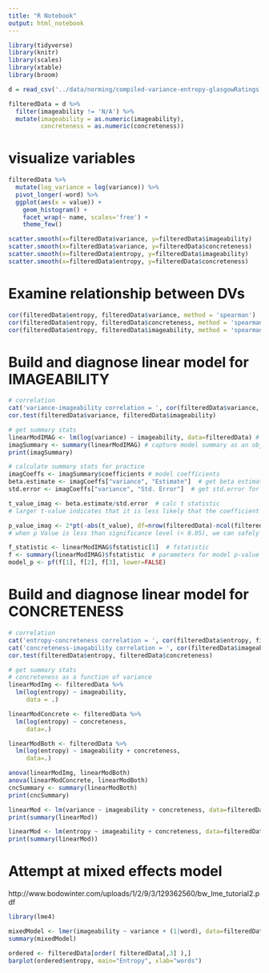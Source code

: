 ```yaml
---
title: "R Notebook"
output: html_notebook
---
```


```r
library(tidyverse)
library(knitr)
library(scales)
library(xtable)
library(broom)
```

```r
d = read_csv('../data/norming/compiled-variance-entropy-glasgowRatings.csv') 
```

```r
filteredData = d %>%
  filter(imageability != 'N/A') %>%
  mutate(imageability = as.numeric(imageability),
         concreteness = as.numeric(concreteness))
```
# visualize variables

```r
filteredData %>%
  mutate(log_variance = log(variance)) %>%
  pivot_longer(-word) %>%
  ggplot(aes(x = value)) +
    geom_histogram() +
    facet_wrap(~ name, scales='free') +
    theme_few()
```

```r
scatter.smooth(x=filteredData$variance, y=filteredData$imageability)
scatter.smooth(x=filteredData$variance, y=filteredData$concreteness)
scatter.smooth(x=filteredData$entropy, y=filteredData$imageability)
scatter.smooth(x=filteredData$entropy, y=filteredData$concreteness)
```

# Examine relationship between DVs

```r
cor(filteredData$entropy, filteredData$variance, method = 'spearman')
cor(filteredData$entropy, filteredData$concreteness, method = 'spearman')
cor(filteredData$entropy, filteredData$imageability, method = 'spearman')
```

# Build and diagnose linear model for IMAGEABILITY

```r
# correlation
cat('variance-imageability correlation = ', cor(filteredData$variance, filteredData$imageability))
cor.test(filteredData$variance, filteredData$imageability)

# get summary stats
linearModIMAG <- lm(log(variance) ~ imageability, data=filteredData) # imageability as a function of variance
imagSummary <- summary(linearModIMAG) # capture model summary as an object
print(imagSummary)

# calculate summary stats for practice
imagCoeffs <- imagSummary$coefficients # model coefficients
beta.estimate <- imagCoeffs["variance", "Estimate"]  # get beta estimate for variance
std.error <- imagCoeffs["variance", "Std. Error"]  # get std.error for variance

t_value_imag <- beta.estimate/std.error  # calc t statistic
# larger t-value indicates that it is less likely that the coefficient is not equal to zero purely by chance

p_value_imag <- 2*pt(-abs(t_value), df=nrow(filteredData)-ncol(filteredData))  # calc p Value
# when p Value is less than significance level (< 0.05), we can safely reject the null hypothesis that the co-efficient β of the predictor is zero

f_statistic <- linearModIMAG$fstatistic[1]  # fstatistic
f <- summary(linearModIMAG)$fstatistic  # parameters for model p-value calc
model_p <- pf(f[1], f[2], f[3], lower=FALSE)
```

# Build and diagnose linear model for CONCRETENESS
```r
# correlation
cat('entropy-concreteness correlation = ', cor(filteredData$entropy, filteredData$concreteness))
cat('concreteness-imagability correlation = ', cor(filteredData$imageability, filteredData$concreteness))
cor.test(filteredData$entropy, filteredData$concreteness)

# get summary stats
# concreteness as a function of variance
linearModImg <- filteredData %>%
  lm(log(entropy) ~ imageability,
     data = .)

linearModConcrete <- filteredData %>%
  lm(log(entropy) ~ concreteness, 
     data=.) 

linearModBoth <- filteredData %>%
  lm(log(entropy) ~ imageability + concreteness,
     data=.) 

anova(linearModImg, linearModBoth)
anova(linearModConcrete, linearModBoth)
cncSummary <- summary(linearModBoth)
print(cncSummary)
```

```r
linearMod <- lm(variance ~ imageability + concreteness, data=filteredData)
print(summary(linearMod))

linearMod <- lm(entropy ~ imageability + concreteness, data=filteredData)
print(summary(linearMod))
```



# Attempt at mixed effects model
http://www.bodowinter.com/uploads/1/2/9/3/129362560/bw_lme_tutorial2.pdf
```r
library(lme4)

mixedModel <- lmer(imageability ~ variance + (1|word), data=filteredData, control=lmerControl(check.nobs.vs.nlev = "ignore", check.nobs.vs.rankZ = "ignore", check.nobs.vs.nRE="ignore"))
summary(mixedModel)
```

```r
ordered <- filteredData[order( filteredData[,3] ),]
barplot(ordered$entropy, main="Entropy", xlab="words")
```


